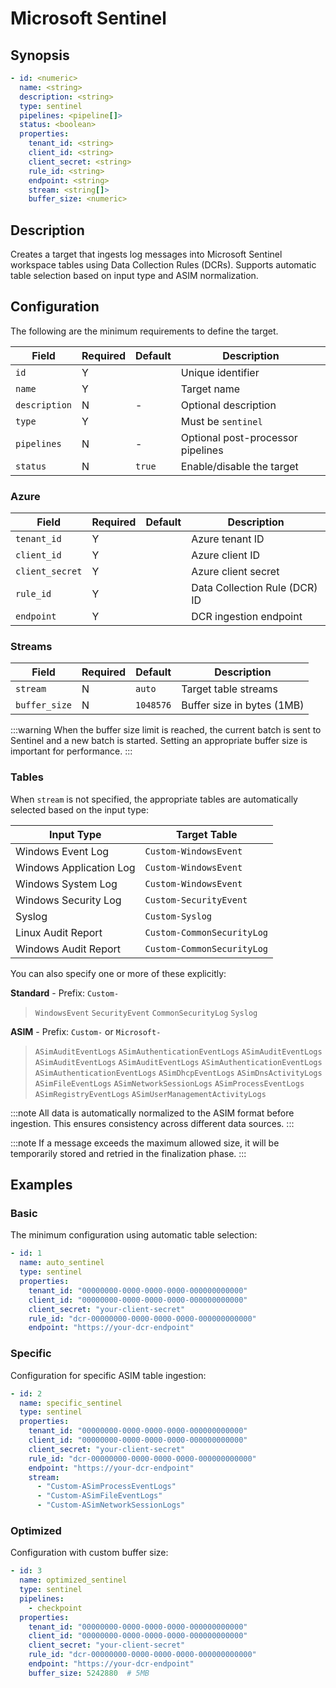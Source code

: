 # Microsoft Sentinel

## Synopsis

```yaml
- id: <numeric>
  name: <string>
  description: <string>
  type: sentinel
  pipelines: <pipeline[]>
  status: <boolean>
  properties:
    tenant_id: <string>
    client_id: <string>
    client_secret: <string>
    rule_id: <string>
    endpoint: <string>
    stream: <string[]>
    buffer_size: <numeric>
```

## Description

Creates a target that ingests log messages into Microsoft Sentinel workspace tables using Data Collection Rules (DCRs). Supports automatic table selection based on input type and ASIM normalization.

## Configuration

The following are the minimum requirements to define the target.

|Field|Required|Default|Description|
|---|---|---|---|
|`id`|Y||Unique identifier|
|`name`|Y||Target name|
|`description`|N|-|Optional description|
|`type`|Y||Must be `sentinel`|
|`pipelines`|N|-|Optional post-processor pipelines|
|`status`|N|`true`|Enable/disable the target|

### Azure

|Field|Required|Default|Description|
|---|---|---|---|
|`tenant_id`|Y||Azure tenant ID|
|`client_id`|Y||Azure client ID|
|`client_secret`|Y||Azure client secret|
|`rule_id`|Y||Data Collection Rule (DCR) ID|
|`endpoint`|Y||DCR ingestion endpoint|

### Streams

|Field|Required|Default|Description|
|---|---|---|---|
|`stream`|N|`auto`|Target table streams|
|`buffer_size`|N|`1048576`|Buffer size in bytes (1MB)|

:::warning
When the buffer size limit is reached, the current batch is sent to Sentinel and a new batch is started. Setting an appropriate buffer size is important for performance.
:::

### Tables

When `stream` is not specified, the appropriate tables are automatically selected based on the input type:

|Input Type|Target Table|
|---|---|
|Windows Event Log|`Custom-WindowsEvent`|
|Windows Application Log|`Custom-WindowsEvent`|
|Windows System Log|`Custom-WindowsEvent`|
|Windows Security Log|`Custom-SecurityEvent`|
|Syslog|`Custom-Syslog`|
|Linux Audit Report|`Custom-CommonSecurityLog`|
|Windows Audit Report|`Custom-CommonSecurityLog`|

You can also specify one or more of these explicitly:

**Standard** - Prefix: `Custom-`

> `WindowsEvent` `SecurityEvent` `CommonSecurityLog` `Syslog`

**ASIM** - Prefix: `Custom-` or `Microsoft-`

> `ASimAuditEventLogs` `ASimAuthenticationEventLogs` `ASimAuditEventLogs` `ASimAuditEventLogs` `ASimAuditEventLogs` `ASimAuthenticationEventLogs` `ASimAuthenticationEventLogs` `ASimDhcpEventLogs` `ASimDnsActivityLogs` `ASimFileEventLogs` `ASimNetworkSessionLogs` `ASimProcessEventLogs` `ASimRegistryEventLogs` `ASimUserManagementActivityLogs`

:::note
All data is automatically normalized to the ASIM format before ingestion. This ensures consistency across different data sources.
:::

:::note
If a message exceeds the maximum allowed size, it will be temporarily stored and retried in the finalization phase.
:::

## Examples

### Basic

The minimum configuration using automatic table selection:

```yaml
- id: 1
  name: auto_sentinel
  type: sentinel
  properties:
    tenant_id: "00000000-0000-0000-0000-000000000000"
    client_id: "00000000-0000-0000-0000-000000000000"
    client_secret: "your-client-secret"
    rule_id: "dcr-00000000-0000-0000-0000-000000000000"
    endpoint: "https://your-dcr-endpoint"
```

### Specific

Configuration for specific ASIM table ingestion:

```yaml
- id: 2
  name: specific_sentinel
  type: sentinel
  properties:
    tenant_id: "00000000-0000-0000-0000-000000000000"
    client_id: "00000000-0000-0000-0000-000000000000"
    client_secret: "your-client-secret"
    rule_id: "dcr-00000000-0000-0000-0000-000000000000"
    endpoint: "https://your-dcr-endpoint"
    stream:
      - "Custom-ASimProcessEventLogs"
      - "Custom-ASimFileEventLogs"
      - "Custom-ASimNetworkSessionLogs"
```

### Optimized

Configuration with custom buffer size:

```yaml
- id: 3
  name: optimized_sentinel
  type: sentinel
  pipelines:
    - checkpoint
  properties:
    tenant_id: "00000000-0000-0000-0000-000000000000"
    client_id: "00000000-0000-0000-0000-000000000000"
    client_secret: "your-client-secret"
    rule_id: "dcr-00000000-0000-0000-0000-000000000000"
    endpoint: "https://your-dcr-endpoint"
    buffer_size: 5242880  # 5MB
```
